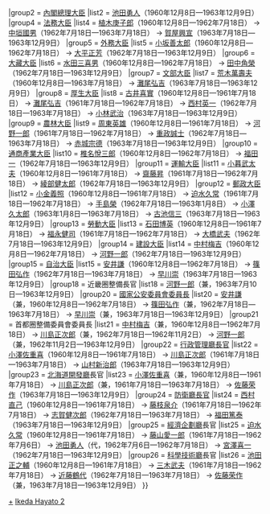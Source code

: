 {{Navbox
|name = 第二次池田內閣
|title = [[第二次池田內閣]]
|state = {{{state|collapsed}}}
|list1 = {{#ifeq:{{{1}}}|nocat||
{{Navbox with columns|child
|fullwidth = true
|colstyle = text-align: center; vertical-align: middle;
|oddcolstyle = background: #e9e9e9;
|evencolstyle = background: #f9f9f9;
|col1width = 20%
|col2width = 60%
|col3width = 20%
|col1 = [[第一次池田內閣]]<br /><small>（[[:Template:第一次池田內閣|模板]]）</small>
|col2 = '''[[第二次池田內閣 (第一次改造)|第一次改造內閣]]''' - '''[[第二次池田內閣 (第二次改造)|第二次改造內閣]]''' - '''[[第二次池田內閣 (第三次改造)|第三次改造內閣]]'''<br />（1960年12月8日—1963年12月9日）
|col3 = [[第三次池田內閣]]<br /><small>（[[:Template:第三次池田內閣|模板]]）</small>
}}
}}
|group2  = [[內閣總理大臣]]
|list2   = [[池田勇人]]（1960年12月8日—1963年12月9日）
|group4  = [[法務大臣]]
|list4   = [[植木庚子郎]]（1960年12月8日—1962年7月18日） → [[中垣國男]]（1962年7月18日—1963年7月18日） → [[賀屋興宣]]（1963年7月18日—1963年12月9日）
|group5  = [[外務大臣 (日本)|外務大臣]]
|list5   = [[小坂善太郎]]（1960年12月8日—1962年7月18日） → [[大平正芳]]（1962年7月18日—1963年12月9日）
|group6  = [[大藏大臣]]
|list6   = [[水田三喜男]]（1960年12月8日—1962年7月18日） → [[田中角榮]]（1962年7月18日—1963年12月9日）
|group7  = [[文部大臣]]
|list7   = [[荒木萬壽夫]]（1960年12月8日—1963年7月18日） → [[灘尾弘吉]]（1963年7月18日—1963年12月9日）
|group8  = [[厚生大臣]]
|list8   = [[古井喜實]]（1960年12月8日—1961年7月18日） → [[灘尾弘吉]]（1961年7月18日—1962年7月18日） → [[西村英一]]（1962年7月18日—1963年7月18日） → [[小林武治]]（1963年7月18日—1963年12月9日）
|group9  = [[農林水產大臣|農林大臣]]
|list9   = [[周東英雄]]（1960年12月8日—1961年7月18日） → [[河野一郎]]（1961年7月18日—1962年7月18日） → [[重政誠士]]（1962年7月18日—1963年7月18日） → [[赤城宗德]]（1963年7月18日—1963年12月9日）
|group10  = [[通商產業大臣]]
|list10   = [[椎名悅三郎]]（1960年12月8日—1962年7月18日） → [[福田一]]（1962年7月18日—1963年12月9日）
|group11  = [[運輸大臣]]
|list11   = [[小暮武太夫]]（1960年12月8日—1961年7月18日） → [[齋藤昇]]（1961年7月18日—1962年7月18日） → [[綾部健太郎]]（1962年7月18日—1963年12月9日）
|group12  = [[郵政大臣]]
|list12   = [[小金義照]]（1960年12月8日—1961年7月18日） → [[迫水久常]]（1961年7月18日—1962年7月18日） → [[手島榮]]（1962年7月18日—1963年1月8日） → [[小澤久太郎]]（1963年1月8日—1963年7月18日） → [[古池信三]]（1963年7月18日—1963年12月9日）
|group13  = [[勞動大臣]]
|list13   = [[石田博英]]（1960年12月8日—1961年7月18日） → [[福永健司]]（1961年7月18日—1962年7月18日） → [[大橋武夫 (政治家)|大橋武夫]]（1962年7月18日—1963年12月9日）
|group14  = [[建設大臣]]
|list14   = [[中村梅吉]]（1960年12月8日—1962年7月18日） → [[河野一郎]]（1962年7月18日—1963年12月9日）
|group15  = [[自治大臣]]
|list15   = [[安井謙]]（1960年12月8日—1962年7月18日） → [[篠田弘作]]（1962年7月18日—1963年7月18日） → [[早川崇]]（1963年7月18日—1963年12月9日）
|group18  = 近畿圈整備長官
|list18   = [[河野一郎]]（兼，1963年7月10日—1963年12月9日）
|group20  = [[國家公安委員會委員長]]
|list20   = [[安井謙]]（兼，1960年12月8日—1962年7月18日） → [[篠田弘作]]（兼，1962年7月18日—1963年7月18日） → [[早川崇]]（兼，1963年7月18日—1963年12月9日）
|group21  = 首都圈整備委員會委員長
|list21   = [[中村梅吉]]（兼，1960年12月8日—1962年7月18日） → [[川島正次郎]]（兼，1962年7月18日—1962年11月2日） → [[河野一郎]]（兼，1962年11月2日—1963年12月9日）
|group22  = [[行政管理廳長官]]
|list22   = [[小澤佐重喜]]（1960年12月8日—1961年7月18日） → [[川島正次郎]]（1961年7月18日—1963年7月18日） → [[山村新治郎]]（1963年7月18日—1963年12月9日）
|group23  = [[北海道開發廳]]長官
|list23   = [[小澤佐重喜]]（兼，1960年12月8日—1961年7月18日） → [[川島正次郎]]（兼，1961年7月18日—1963年7月18日） → [[佐藤荣作]]（1963年7月18日—1963年12月9日）
|group24  = [[防衛廳長官]]
|list24   = [[西村直己]]（1960年12月8日—1961年7月18日） → [[藤枝泉介]]（1961年7月18日—1962年7月18日） → [[志賀健次郎]]（1962年7月18日—1963年7月18日） → [[福田篤泰]]（1963年7月18日—1963年12月9日）
|group25  = [[經濟企劃廳]]長官
|list25   = [[迫水久常]]（1960年12月8日—1961年7月18日） → [[藤山愛一郎]]（1961年7月18日—1962年7月6日） → [[池田勇人]]（代，1962年7月6日—1962年7月18日） → [[宮澤喜一]]（1962年7月18日—1963年12月9日）
|group26  = [[科學技術廳]]長官
|list26   = [[池田正之輔]]（1960年12月8日—1961年7月18日） → [[三木武夫]]（1961年7月18日—1962年7月18日） → [[近藤鶴代]]（1962年7月18日—1963年7月18日） → [[佐藤荣作]]（兼，1963年7月18日—1963年12月9日）
}}
<noinclude>
[[Category:第二次池田內閣閣僚|+]]
[[Category:日本內閣模板|Ikeda Hayato 2]]
</noinclude>